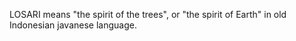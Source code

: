{{wikify|March 2007}}
LOSARI means "the spirit of the trees", or "the spirit of Earth" in old Indonesian javanese language.